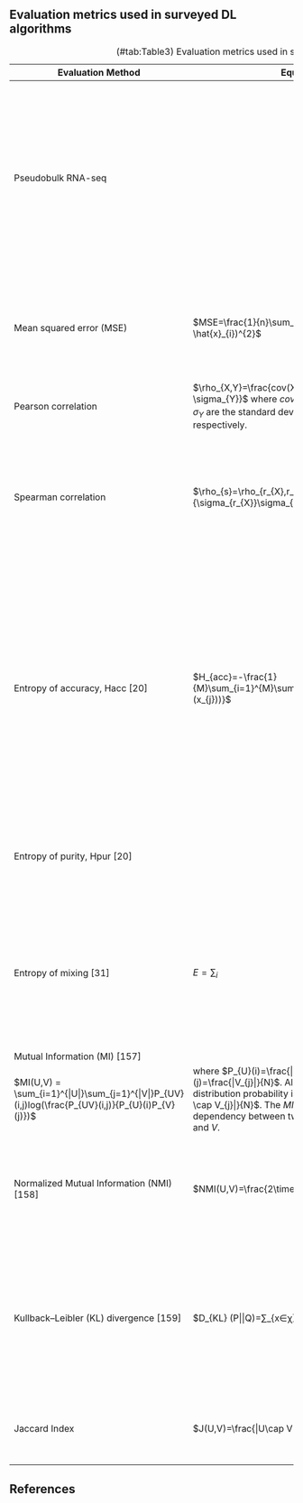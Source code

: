 
## Evaluation metrics used in surveyed DL algorithms

Table: (\#tab:Table3) Evaluation metrics used in surveyed DL algorithms

|Evaluation Method|Equations|Explanation|
|-----------------|---------|-----------|
|Pseudobulk RNA-seq| |Average of normalized (log2-transformed) scRNA-seq counts across cells is calculated and then correlation coefficient between the pseudobulk and the actual bulk RNA-seq profile of the same cell type is evaluated.|
|Mean squared error (MSE)|$MSE=\frac{1}{n}\sum_{i=1}^{n}(x_{i}-\hat{x}_{i})^{2}$|MSE assesses the quality of a predictor, or an estimator, from a collection of observed data $x$, with $\hat{x}$ being the predicted values.|
|Pearson correlation|$\rho_{X,Y}=\frac{cov(X,Y)}{\sigma_{X} \sigma_{Y}}$	where $cov()$ is the covariance, $\sigma_{X}$ and $\sigma_{Y}$ are the standard deviation of $X$ and $Y$, respectively.|
|Spearman correlation|$\rho_{s}=\rho_{r_{X},r_{Y}}=\frac{cov(r_{X},r_{Y})}{\sigma_{r_{X}}\sigma_{r_{Y}}}$| The Spearman correlation coefficient is defined as the Pearson correlation coefficient between the rank variables, where $r_{X}$ is the rank of $X$.|
|Entropy of accuracy, Hacc [20]|$H_{acc}=-\frac{1}{M}\sum_{i=1}^{M}\sum_{j=1}^{N_{i}}p_{i}\log{(p_{i}(x_{j}))}$| Measures the diversity of the ground-truth labels within each predicted cluster group. $p_{i}(x_{j})$ (or $q_{i}(x_{j})$) are the proportions of cells in the $j$th ground-truth cluster (or predicted cluster) relative to the total number of cells in the $i$th predicted cluster (or ground-truth clusters), respectively.|
|Entropy of purity, Hpur [20]| |Measures the diversity of the predicted cluster labels within each ground-truth group|
|Entropy of mixing [31]|$E=\sum_{i}$ |This metric evaluates the mixing of cells from different batches in the neighborhood of each cell. $C$ is the number of batches, and $p_{i}$ is the proportion of cells from batch $i$ among $N$ nearest cells.|
|Mutual Information (MI) [157]|
$MI(U,V) = \sum_{i=1}^{|U|}\sum_{j=1}^{|V|}P_{UV}(i,j)log(\frac{P_{UV}(i,j)}{P_{U}(i)P_{V}(j)})$ | where $P_{U}(i)=\frac{|U_{i}|}{N}$ and $P_{V}(j)=\frac{|V_{j}|}{N}$. Also, define the joint distribution probability is $P_{UV}(i,j)=\frac{|U_{i} \cap V_{j}|}{N}$. The $MI$ is a measure of mutual dependency between two cluster assignments $U$ and $V$.|
|Normalized Mutual Information (NMI) [158]|$NMI(U,V)=\frac{2\times MI(U,V)}{[H(U)+H(V)]}$| where $H(U)=\sum P_{U}(i)log(P_{U}(i)), H(V)=\sum P_{V}(i)log(P_V(i))$. The $NMI$ is a normalization of the $MI$ score between 0 and 1.|
|Kullback–Leibler (KL) divergence [159]|$D_{KL} (P||Q)=∑_{x∈χ}P(x)log(\frac{P(x)}{Q(x)})$| where discrete probability distributions P and Q  are defined on the same probability space $χ$. This relative entropy is the measure for directed divergence between two distributions.|
|Jaccard Index|$J(U,V)=\frac{|U\cap V|}{|U \cup V|}$| $0 ≤ J(U,V) ≤ 1$. $J = 1$ if clusters $U$ and $V$ are the same. If $U$ are $V$ are empty, $J$ is defined as 1.|


## References








<!-- |Fowlkes-Mallows Index for two clustering algorithms (FM)|$FM= √(TP/(TP+FP)×TP/(TP+FN))	$|TP as the number of pairs of points that are present in the same cluster in both U and V; FP as the number of pairs of points that are present in the same cluster in U but not in V; FN as the number of pairs of points that are present in the same cluster in V but not in U; and TN as the number of pairs of points that are in different clusters in both U and V.| -->
<!-- |Rand index (RI)|$	RI=(a+b)/(█(n@2))	$|Measure of constancy between two clustering outcomes, where a (or b) is the count of number of pairs of cells in one cluster (or different clusters) from one clustering algorithm but also fall in the same cluster (or different clusters) from the other clustering algorithm.|  -->
<!-- |Adjusted Rand index (ARI) [160]|$ARI=  (RI-E[RI])/(max⁡(RI)-E[RI]$  | ARI is a corrected-for-chance version of RI, where E[RI] is the expected Rand Index.| -->
<!-- |Silhouette index |$	s(i)=(b(i)-a(i))/(max⁡(a(i),b(i)))$|where a(i) is the average dissimilarity of ith cell to all other cells in the same cluster, and b(i) is the average dissimilarity of ith cell to all cells in the closest cluster. The range of s(i) is [−1,1], with 1 to be well-clustered and -1 to be completely misclassified.|  -->
<!-- |Maximum Mean Discrepancy (MMD) [58] |$ MMD(F,p,q)=   (sup)┬(f∈F)⁡〖‖μ_p-μ_q ‖_f 〗$|MMD is a non-parametric distance between distributions based on the reproducing kernel Hilbert space, or, a distance-based measure between two distribution p and q based on the mean embeddings p and q in a reproducing kernel Hilbert space F.| -->
<!-- |k-Nearest neighbor batch-effect test (kBET) [161]|$a_n^k=∑_(l=1)^L▒〖〖(N〗_nl^k-k∙f_l)〗^2/(k∙f_l )  ~X_(L-1)^2	$|Given a dataset of N cells from L batches with N_l denoting the number of cells in batch l, N_nl^k is the number of cells from batch l in the k-nearest neighbors of cell n, fl is the global fraction of cells in batch l, or f_l=N_l/N,  and  X_(L-1)^2 denotes the X^2 distribution with L-1 degrees of freedom. It uses a X^2-based test for random neighborhoods of fixed size to determine the significance (“well mixed”).| -->
<!-- |Local Inverse Simpson’s Index (LISI) [33]|$1/λ(n) =1/(Σ_(l=1)^L (p(l))^2 )	$| This is the inverse Simpson’s Index in the k-nearest neighbors of cell n for all batches, where p(l) denotes the proportion of batch l in the k-nearest neighbors. The score reports the effective number of batches in the k-nearest neighbors of cell n.| -->
<!-- |Homogeneity	| $HS=1-(H(P(U│V)))/H(P(U)) $|	where H() is the entropy, and U is the ground-truth assignment and V is the predicted assignment. The HS range from 0 to 1, where 1 indicates perfectly homogeneous labelling.| -->
<!-- |Completeness| $	CS=1-H(P(V│U))/H(P(V)) 	$|Its values range from 0 to 1, where 1 indicates all member from a ground-truth label are assigned to a single cluster.| -->
<!-- |V-Measure [162]| $V_β=((1+β)HS×CS)/(βHC+CS)	$| where  indicates the weight of HS. V-Measure is symmetric, i.e. switching the true and predicted cluster labels does not change V-Measure.| -->
<!-- |Precision, recall|$Precision=  TP/(TP+FP),recall=  TP/(TP+FN)	$| TP: true positive, FP: false positive, FN, false negative. | -->
<!-- |Accuracy	| $Accuracy=  (TP+TN)/N	$| N: all samples tested, TN: true negative| -->
<!-- |F1-score|$	F_1=  (2 Precision∙Recall)/(Precision+Recall)	$| A harmonic mean of precision and recall. It can be extended to F_β where β is a weight between precision and recall (similar to V-measure). | -->
<!-- |AUC, RUROC	| ![](Figures/Table3_AUC_Figure.png)|Area Under Curve (grey area).  Receiver operating characteristic (ROC) curve (red line). The similar measure can be performed on Precision-Recall curve (PRC), or AUPRC. Precision-Recall curves summarize the trade-off between the true positive rate and the positive predictive value for a predictive model (mostly for imbalanced dataset).| -->





